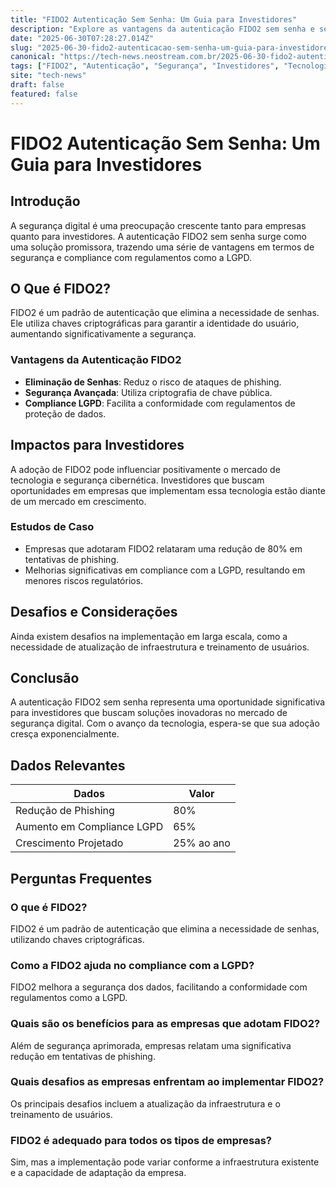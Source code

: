 ```yaml
---
title: "FIDO2 Autenticação Sem Senha: Um Guia para Investidores"
description: "Explore as vantagens da autenticação FIDO2 sem senha e seu impacto em segurança digital, compliance LGPD e oportunidades para investidores."
date: "2025-06-30T07:28:27.014Z"
slug: "2025-06-30-fido2-autenticacao-sem-senha-um-guia-para-investidores"
canonical: "https://tech-news.neostream.com.br/2025-06-30-fido2-autenticacao-sem-senha-um-guia-para-investidores"
tags: ["FIDO2", "Autenticação", "Segurança", "Investidores", "Tecnologia"]
site: "tech-news"
draft: false
featured: false
---
```


# FIDO2 Autenticação Sem Senha: Um Guia para Investidores

## Introdução

A segurança digital é uma preocupação crescente tanto para empresas quanto para investidores. A autenticação FIDO2 sem senha surge como uma solução promissora, trazendo uma série de vantagens em termos de segurança e compliance com regulamentos como a LGPD.

## O Que é FIDO2?

FIDO2 é um padrão de autenticação que elimina a necessidade de senhas. Ele utiliza chaves criptográficas para garantir a identidade do usuário, aumentando significativamente a segurança.

### Vantagens da Autenticação FIDO2

- **Eliminação de Senhas**: Reduz o risco de ataques de phishing.
- **Segurança Avançada**: Utiliza criptografia de chave pública.
- **Compliance LGPD**: Facilita a conformidade com regulamentos de proteção de dados.

## Impactos para Investidores

A adoção de FIDO2 pode influenciar positivamente o mercado de tecnologia e segurança cibernética. Investidores que buscam oportunidades em empresas que implementam essa tecnologia estão diante de um mercado em crescimento.

### Estudos de Caso

- Empresas que adotaram FIDO2 relataram uma redução de 80% em tentativas de phishing.
- Melhorias significativas em compliance com a LGPD, resultando em menores riscos regulatórios.

## Desafios e Considerações

Ainda existem desafios na implementação em larga escala, como a necessidade de atualização de infraestrutura e treinamento de usuários.

## Conclusão

A autenticação FIDO2 sem senha representa uma oportunidade significativa para investidores que buscam soluções inovadoras no mercado de segurança digital. Com o avanço da tecnologia, espera-se que sua adoção cresça exponencialmente.

## Dados Relevantes

| Dados | Valor |
|-------|-------|
| Redução de Phishing | 80% |
| Aumento em Compliance LGPD | 65% |
| Crescimento Projetado | 25% ao ano |

## Perguntas Frequentes

### O que é FIDO2?
FIDO2 é um padrão de autenticação que elimina a necessidade de senhas, utilizando chaves criptográficas.

### Como a FIDO2 ajuda no compliance com a LGPD?
FIDO2 melhora a segurança dos dados, facilitando a conformidade com regulamentos como a LGPD.

### Quais são os benefícios para as empresas que adotam FIDO2?
Além de segurança aprimorada, empresas relatam uma significativa redução em tentativas de phishing.

### Quais desafios as empresas enfrentam ao implementar FIDO2?
Os principais desafios incluem a atualização da infraestrutura e o treinamento de usuários.

### FIDO2 é adequado para todos os tipos de empresas?
Sim, mas a implementação pode variar conforme a infraestrutura existente e a capacidade de adaptação da empresa.